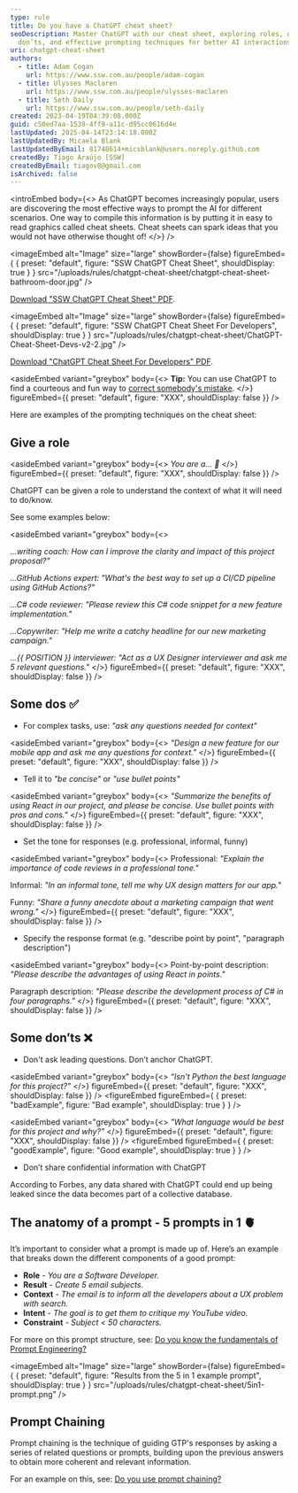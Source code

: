 ```yaml
---
type: rule
title: Do you have a ChatGPT cheat sheet?
seoDescription: Master ChatGPT with our cheat sheet, exploring roles, dos,
  don’ts, and effective prompting techniques for better AI interactions.
uri: chatgpt-cheat-sheet
authors:
  - title: Adam Cogan
    url: https://www.ssw.com.au/people/adam-cogan
  - title: Ulysses Maclaren
    url: https://www.ssw.com.au/people/ulysses-maclaren
  - title: Seth Daily
    url: https://www.ssw.com.au/people/seth-daily
created: 2023-04-19T04:39:08.000Z
guid: c50ed7aa-1539-4ff9-a11c-d95cc0616d4e
lastUpdated: 2025-04-14T23:14:18.000Z
lastUpdatedBy: Micaela Blank
lastUpdatedByEmail: 81748614+micsblank@users.noreply.github.com
createdBy: Tiago Araújo [SSW]
createdByEmail: tiagov8@gmail.com
isArchived: false
---
```

<introEmbed
  body={<>
As ChatGPT becomes increasingly popular, users are discovering the most effective ways to prompt the AI for different scenarios. One way to compile this information is by putting it in easy to read graphics called cheat sheets. Cheat sheets can spark ideas that you would not have otherwise thought of!
  </>}
/>

<imageEmbed
  alt="Image"
  size="large"
  showBorder={false}
  figureEmbed={ {
    preset: "default",
    figure: "SSW ChatGPT Cheat Sheet",
    shouldDisplay: true
  } }
  src="/uploads/rules/chatgpt-cheat-sheet/chatgpt-cheat-sheet-bathroom-door.jpg"
/>

[Download "SSW ChatGPT Cheat Sheet" PDF](ChatGPT-Cheat-sheet-Bathroom-Door-v2.pdf).


<imageEmbed
  alt="Image"
  size="large"
  showBorder={false}
  figureEmbed={ {
    preset: "default",
    figure: "SSW ChatGPT Cheat Sheet For Developers",
    shouldDisplay: true
  } }
  src="/uploads/rules/chatgpt-cheat-sheet/ChatGPT-Cheat-Sheet-Devs-v2-2.jpg"
/>

[Download "ChatGPT Cheat Sheet For Developers" PDF](ChatGPT-Cheat-Sheet-Devs-v2-2.pdf).

<asideEmbed
  variant="greybox"
  body={<>
    **Tip:** You can use ChatGPT to find a courteous and fun way to [correct somebody's mistake](/is-everyone-in-your-team-a-standards-watchdog).
  </>}
  figureEmbed={{
    preset: "default",
    figure: "XXX",
    shouldDisplay: false
  }}
/>

Here are examples of the prompting techniques on the cheat sheet:

## Give a role

<asideEmbed
  variant="greybox"
  body={<>
    *You are a... 🤖*
  </>}
  figureEmbed={{
    preset: "default",
    figure: "XXX",
    shouldDisplay: false
  }}
/>

ChatGPT can be given a role to understand the context of what it will need to do/know.

See some examples below:

<asideEmbed
  variant="greybox"
  body={<>
    
*...writing coach: How can I improve the clarity and impact of this project proposal?"*

*...GitHub Actions expert: "What's the best way to set up a CI/CD pipeline using GitHub Actions?"*

*...C# code reviewer: "Please review this C# code snippet for a new feature implementation."*

*...Copywriter: "Help me write a catchy headline for our new marketing campaign."*

*...&#123;&#123; POSITION &#125;&#125; interviewer: "Act as a UX Designer interviewer and ask me 5 relevant questions."*
  </>}
  figureEmbed={{
    preset: "default",
    figure: "XXX",
    shouldDisplay: false
  }}
/>

## Some dos ✅

* For complex tasks, use: *"ask any questions needed for context"*

<asideEmbed
  variant="greybox"
  body={<>
    *"Design a new feature for our mobile app and ask me any questions for context."*
  </>}
  figureEmbed={{
    preset: "default",
    figure: "XXX",
    shouldDisplay: false
  }}
/>

* Tell it to *"be concise"* or *"use bullet points"*

<asideEmbed
  variant="greybox"
  body={<>
    *"Summarize the benefits of using React in our project, and please be concise. Use bullet points with pros and cons."*
  </>}
  figureEmbed={{
    preset: "default",
    figure: "XXX",
    shouldDisplay: false
  }}
/>

* Set the tone for responses (e.g. professional, informal, funny)

<asideEmbed
  variant="greybox"
  body={<>
    Professional: *"Explain the importance of code reviews in a professional tone."*

Informal: *"In an informal tone, tell me why UX design matters for our app."*

Funny: *"Share a funny anecdote about a marketing campaign that went wrong."*
  </>}
  figureEmbed={{
    preset: "default",
    figure: "XXX",
    shouldDisplay: false
  }}
/>

* Specify the response format (e.g. "describe point by point", "paragraph description")

<asideEmbed
  variant="greybox"
  body={<>
    Point-by-point description: *"Please describe the advantages of using React in points."*

Paragraph description: *"Please describe the development process of C# in four paragraphs."*
  </>}
  figureEmbed={{
    preset: "default",
    figure: "XXX",
    shouldDisplay: false
  }}
/>

## Some don’ts ❌

* Don't ask leading questions. Don’t anchor ChatGPT.

<asideEmbed
  variant="greybox"
  body={<>
    *“Isn't Python the best language for this project?"*
  </>}
  figureEmbed={{
    preset: "default",
    figure: "XXX",
    shouldDisplay: false
  }}
/>
<figureEmbed figureEmbed={ {
  preset: "badExample",
  figure: "Bad example",
  shouldDisplay: true
} } />


<asideEmbed
  variant="greybox"
  body={<>
    *"What language would be best for this project and why?"*
  </>}
  figureEmbed={{
    preset: "default",
    figure: "XXX",
    shouldDisplay: false
  }}
/>
<figureEmbed figureEmbed={ {
  preset: "goodExample",
  figure: "Good example",
  shouldDisplay: true
} } />


* Don’t share confidential information with ChatGPT

According to Forbes, any data shared with ChatGPT could end up being leaked since the data becomes part of a collective database.

## The anatomy of a prompt - 5 prompts in 1 🫀

It’s important to consider what a prompt is made up of. Here’s an example that breaks down the different components of a good prompt:

* **Role** - *You are a Software Developer.*
* **Result** - *Create 5 email subjects.*
* **Context** - *The email is to inform all the developers about a UX problem with search.*
* **Intent** - *The goal is to get them to critique my YouTube video.*
* **Constraint** - *Subject < 50 characters.*

For more on this prompt structure, see: [Do you know the fundamentals of Prompt Engineering?](/fundamentals-of-prompt-engineering)


<imageEmbed
  alt="Image"
  size="large"
  showBorder={false}
  figureEmbed={ {
    preset: "default",
    figure: "Results from the 5 in 1 example prompt",
    shouldDisplay: true
  } }
  src="/uploads/rules/chatgpt-cheat-sheet/5in1-prompt.png"
/>

## Prompt Chaining

Prompt chaining is the technique of guiding GTP's responses by asking a series of related questions or prompts, building upon the previous answers to obtain more coherent and relevant information.

For an example on this, see: [Do you use prompt chaining?](/chained-prompting)
